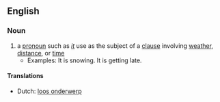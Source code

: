 ==English==

===Noun===
{{en-noun}}

# a [[pronoun]] such as ''[[it]]'' use as the subject of a [[clause]] involving [[weather]], [[distance]], or [[time]]
#* Examples: It is snowing. It is getting late.

====Translations====
{{trans-top|pronoun when used as subject}}
* Dutch: [[loos onderwerp]] {{n}}
{{trans-mid}}
{{trans-bottom}}